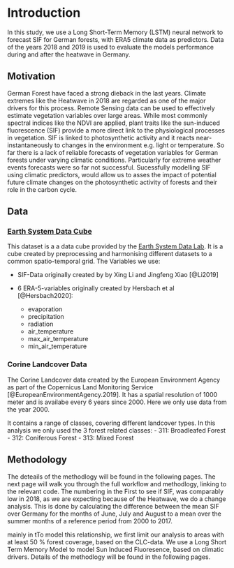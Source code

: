 # Introduction {.unnumbered}

In this study, we use a Long Short-Term Memory (LSTM) neural network to forecast SIF for German forests, with ERA5 climate data as predictors. Data of the years 2018 and 2019 is used to evaluate the models performance during and after the heatwave in Germany.

## Motivation

German Forest have faced a strong dieback in the last years. Climate extremes like the Heatwave in 2018 are regarded as one of the major drivers for this process. Remote Sensing data can be used to effectively estimate vegetation variables over large areas. While most commonly spectral indices like the NDVI are applied, plant traits like the sun-induced fluorescence (SIF) provide a more direct link to the physiological processes in vegetation. SIF is linked to photosynthetic activity and it reacts near-instantaneously to changes in the environment e.g. light or temperature. So far there is a lack of reliable forecasts of vegetation variables for German forests under varying climatic conditions. Particularly for extreme weather events forecasts were so far not successful. Sucessfully modelling SIF using climatic predictors, would allow us to asses the impact of potential future climate changes on the photosynthetic activity of forests and their role in the carbon cycle.

## Data

### [Earth System Data Cube](https://deepesdl.readthedocs.io/en/latest/datasets/ESDC/)

This dataset is a a data cube provided by the [Earth System Data Lab](http://www.earthsystemdatalab.net/). It is a cube created by preprocessing and harmonising different datasets to a common spatio-temporal grid. The Variables we use:

- SIF-Data originally created by by Xing Li and Jingfeng Xiao [@Li2019]
      
- 6 ERA-5-variables originally created by Hersbach et al [@Hersbach2020]:
  - evaporation
  - precipitation
  - radiation
  - air_temperature
  - max_air_temperature
  - min_air_temperature

### Corine Landcover Data

The Corine Landcover data created by the European Environment Agency as part of the Copernicus Land Monitoring Service [@EuropeanEnvironmentAgency.2019]. It has a spatial resolution of 1000 meter and is availabe every 6 years since 2000. Here we only use data from the year 2000.

It contains a range of classes, covering different landcover types. In this analysis we only used the 3 forest related classes:
  - 311: Broadleafed Forest
  - 312: Coniferous Forest
  - 313: Mixed Forest


## Methodology

The deteails of the methodlogy will be found in the following pages. The next page will walk you through the full workflow and methodlogy, linking to the relevant code. The numbering in the 
First to see if SIF, was comparably low in 2018, as we are expecting because of the Heatwave, we do a change analysis. This is done by calculating the difference between the mean SIF over Germany for the months of June, July and August to a mean over the summer months of a reference period from 2000 to 2017.

mainly in tTo model this relationship, we first limit our analysis to areas with at least 50 % forest coverage, based on the CLC-data. We use a Long Short Term Memory Model to model Sun Induced Fluoresence, based on climatic drivers.
Details of the methodlogy will be found in the following pages. 